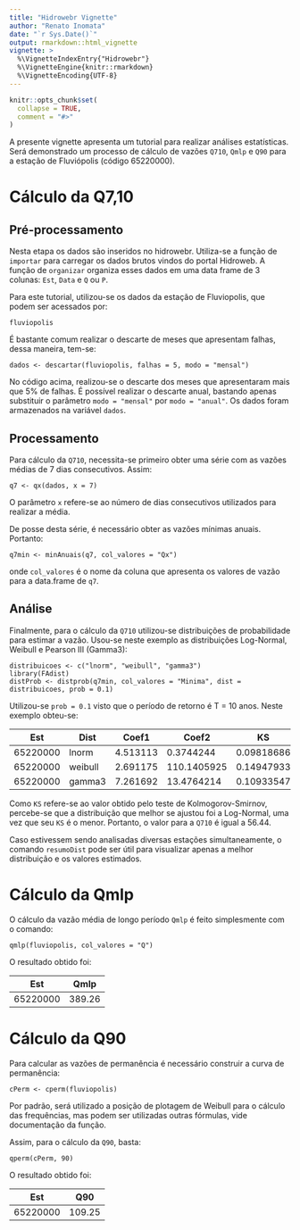 ```yaml
---
title: "Hidrowebr Vignette"
author: "Renato Inomata"
date: "`r Sys.Date()`"
output: rmarkdown::html_vignette
vignette: >
  %\VignetteIndexEntry{"Hidrowebr"}
  %\VignetteEngine{knitr::rmarkdown}
  %\VignetteEncoding{UTF-8}
---
```


```r
knitr::opts_chunk$set(
  collapse = TRUE,
  comment = "#>"
)
```

A presente vignette apresenta um tutorial para realizar análises estatísticas.
Será demonstrado um processo de cálculo de vazões `Q710`, `Qmlp` e `Q90` para a estação de Fluviópolis (código 65220000).

# Cálculo da Q7,10
## Pré-processamento
Nesta etapa os dados são inseridos no hidrowebr. Utiliza-se a função de `importar` para carregar os dados brutos vindos do portal Hidroweb. A função de `organizar` organiza esses dados em uma data frame de 3 colunas: `Est`, `Data` e `Q` ou `P`.

Para este tutorial, utilizou-se os dados da estação de Fluviopolis, que podem ser acessados por:

    fluviopolis

É bastante comum realizar o descarte de meses que apresentam falhas, dessa maneira, tem-se:

    dados <- descartar(fluviopolis, falhas = 5, modo = "mensal")
    
No código acima, realizou-se o descarte dos meses que apresentaram mais que 5% de falhas. É possível realizar o descarte anual, bastando apenas substituir o parâmetro `modo = "mensal"` por `modo = "anual"`. Os dados foram armazenados na variável `dados`.

## Processamento

Para cálculo da `Q710`, necessita-se primeiro obter uma série com as vazões médias de 7 dias consecutivos. Assim:

    q7 <- qx(dados, x = 7)
    
O parâmetro `x` refere-se ao número de dias consecutivos utilizados para realizar a média. 

De posse desta série, é necessário obter as vazões mínimas anuais. Portanto:

    q7min <- minAnuais(q7, col_valores = "Qx")
    
onde `col_valores` é o nome da coluna que apresenta os valores de vazão para a data.frame de `q7`.

## Análise
Finalmente, para o cálculo da `Q710` utilizou-se distribuições de probabilidade para estimar a vazão. Usou-se neste exemplo as distribuições Log-Normal, Weibull e Pearson III (Gamma3):

    distribuicoes <- c("lnorm", "weibull", "gamma3")
    library(FAdist)
    distProb <- distprob(q7min, col_valores = "Minima", dist = distribuicoes, prob = 0.1)
    
Utilizou-se `prob = 0.1` visto que o período de retorno é T = 10 anos. Neste exemplo obteu-se: 

|   Est    |  Dist   |   Coef1  |    Coef2    |     KS     | Estimado |
|----------|---------|----------|-------------|------------|----------|
| 65220000 | lnorm   | 4.513113 |   0.3744244 | 0.09818686 | 56.44512 |
| 65220000 | weibull | 2.691175 | 110.1405925 | 0.14947933 | 47.72977 |
| 65220000 | gamma3  | 7.261692 |  13.4764214 | 0.10933547 | 55.15069 |

Como `KS` refere-se ao valor obtido pelo teste de Kolmogorov-Smirnov, percebe-se que a distribuição que melhor se ajustou foi a Log-Normal, uma vez que seu `KS` é o menor. Portanto, o valor para a `Q710` é igual a 56.44.

Caso estivessem sendo analisadas diversas estações simultaneamente, o comando `resumoDist` pode ser útil para visualizar apenas a melhor distribuição e os valores estimados.

# Cálculo da Qmlp

O cálculo da vazão média de longo período `Qmlp` é feito simplesmente com o comando:

    qmlp(fluviopolis, col_valores = "Q")

O resultado obtido foi:

|   Est    |  Qmlp   |
|----------|---------|
| 65220000 | 389.26  |

# Cálculo da Q90

Para calcular as vazões de permanência é necessário construir a curva de permanência:

    cPerm <- cperm(fluviopolis)
    
Por padrão, será utilizado a posição de plotagem de Weibull para o cálculo das frequências, mas podem ser utilizadas outras fórmulas, vide documentação da função.

Assim, para o cálculo da `Q90`, basta:

    qperm(cPerm, 90)

O resultado obtido foi:

|   Est    |  Q90    |
|----------|---------|
| 65220000 | 109.25  |
